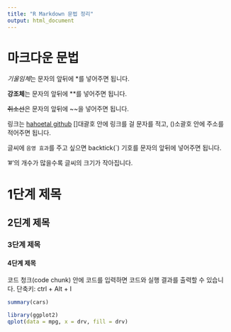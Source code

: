 ```yaml
---
title: "R Markdown 문법 정리"
output: html_document
---
```


# 마크다운 문법

*기울임체*는 문자의 앞뒤에 *를 넣어주면 됩니다.

**강조체**는 문자의 앞뒤에 **를 넣어주면 됩니다.

~~취소선~~은 문자의 앞뒤에 ~~을 넣어주면 됩니다.

링크는 [hahoetal github](https://github.com/hahoetal) []대괄호 안에 링크를 걸 문자를 적고, ()소괄호 안에 주소를 적어주면 됩니다.

글씨에 `음영 효과`를 주고 싶으면 backtick(`) 기호를 문자의 앞뒤에 넣어주면 됩니다.

'#'의 개수가 많을수록 글씨의 크기가 작아집니다.

# 1단계 제목
## 2딘계 제목
### 3단계 제목
#### 4단계 제목


코드 청크(code chunk) 안에 코드를 입력하면 코드와 실행 결과를 출력할 수 있습니다.
단축키: ctrl + Alt + I

```r
summary(cars)

library(ggplot2)
qplot(data = mpg, x = drv, fill = drv)
```
